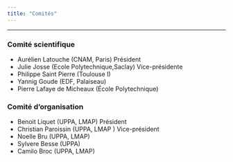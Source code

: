 ```yaml
---
title: "Comités"
---
```


***

### **Comité scientifique**

-    Aurélien Latouche (CNAM, Paris) Président
-    Julie Josse (Ecole Polytechnique,Saclay) Vice-présidente
-    Philippe Saint Pierre (Toulouse I)
-    Yannig Goude (EDF, Palaiseau)
-    Pierre Lafaye de Micheaux (École Polytechnique)


### **Comité d'organisation**

-    Benoit Liquet (UPPA, LMAP) Président
-    Christian Paroissin (UPPA, LMAP ) Vice-président
-    Noelle Bru (UPPA, LMAP)
-    Sylvere Besse (UPPA)
-    Camilo Broc (UPPA, LMAP)

